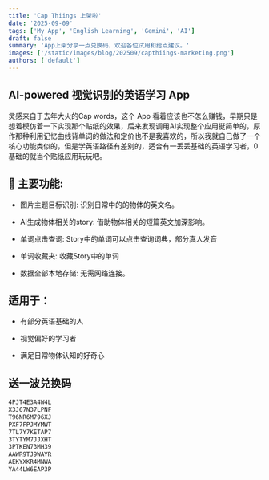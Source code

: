 ```yaml
---
title: 'Cap Thiings 上架啦'
date: '2025-09-09'
tags: ['My App', 'English Learning', 'Gemini', 'AI']
draft: false
summary: 'App上架分享一点兑换码，欢迎各位试用和给点建议。'
images: ['/static/images/blog/202509/capthiings-marketing.png']
authors: ['default']
---
```


## AI-powered 视觉识别的英语学习 App

灵感来自于去年大火的Cap words，这个 App 看着应该也不怎么赚钱，早期只是想着模仿着一下实现那个贴纸的效果，后来发现调用AI实现整个应用挺简单的，原作那种利用记忆曲线背单词的做法和定价也不是我喜欢的，所以我就自己做了一个核心功能类似的，但是学英语路径有差别的，适合有一丢丢基础的英语学习者，0基础的就当个贴纸应用玩玩吧。

## 🌟 主要功能:

- 图片主题目标识别: 识别日常中的的物体的英文名。

- AI生成物体相关的story:  借助物体相关的短篇英文加深影响。

- 单词点击查词: Story中的单词可以点击查询词典，部分真人发音

- 单词收藏夹: 收藏Story中的单词

- 数据全部本地存储: 无需网络连接。

## 适用于：

- 有部分英语基础的人

- 视觉偏好的学习者

- 满足日常物体认知的好奇心


## 送一波兑换码

```bash
4PJT4E3A4W4L
X3J67N37LPNF
T96NR6M796XJ
PXF7FPJMYMWT
7TL7Y7KETAP7
3TYTYM7JJXHT
3PTKEN73MH39
AAWR9TJ9WAYR
AEKYXKR4MNWA
YA44LW6EAP3P
```